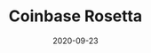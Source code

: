 ---
title: Coinbase Rosetta
category: Project
status: publish
date: 2020-09-23
slug: An open-source toolkit that simplifies integrations with exchanges and blockchains
website: https://www.rosetta-api.org/
twitter:
logo: /img/Coinbase Rosetta.png
featured_img: https://wp.gcap1.iotex.io/wp-content/uploads/2020/09/rosetta-header.png
telegram:
---